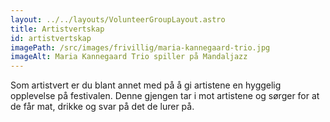 ```yaml
---
layout: ../../layouts/VolunteerGroupLayout.astro
title: Artistvertskap
id: artistvertskap
imagePath: /src/images/frivillig/maria-kannegaard-trio.jpg
imageAlt: Maria Kannegaard Trio spiller på Mandaljazz
---
```


Som artistvert er du blant annet med på å gi artistene en hyggelig opplevelse på festivalen. Denne gjengen tar i mot artistene og sørger for at de får mat, drikke og svar på det de lurer på.
